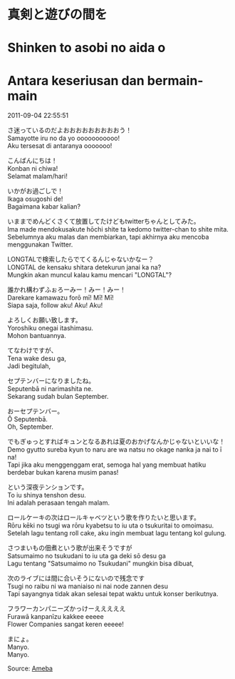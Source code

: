 # 真剣と遊びの間を  
# Shinken to asobi no aida o  
# Antara keseriusan dan bermain-main

2011-09-04 22:55:51  

さ迷っているのだよおおおおおおおおおう！  
Samayotte iru no da yo ooooooooooo!  
Aku tersesat di antaranya ooooooo!

こんばんにちは！  
Konban ni chiwa!  
Selamat malam/hari!

いかがお過ごしで！  
Ikaga osugoshi de!  
Bagaimana kabar kalian?

いままでめんどくさくて放置してたけどもtwitterちゃんとしてみた。  
Ima made mendokusakute hōchi shite ta kedomo twitter-chan to shite mita.  
Sebelumnya aku malas dan membiarkan, tapi akhirnya aku mencoba menggunakan Twitter.

LONGTALで検索したらでてくるんじゃないかなー？  
LONGTAL de kensaku shitara detekurun janai ka na?  
Mungkin akan muncul kalau kamu mencari "LONGTAL"?

誰かれ構わずふぉろーみー！みー！みー！  
Darekare kamawazu forō mī! Mī! Mī!  
Siapa saja, follow aku! Aku! Aku!

よろしくお願い致します。  
Yoroshiku onegai itashimasu.  
Mohon bantuannya.

てなわけですが、  
Tena wake desu ga,  
Jadi begitulah,

セプテンバーになりましたね。  
Seputenbā ni narimashita ne.  
Sekarang sudah bulan September.

おーセプテンバー。  
Ō Seputenbā.  
Oh, September.

でもぎゅっとすればキュンとなるあれは夏のおかげなんかじゃないといいな！  
Demo gyutto sureba kyun to naru are wa natsu no okage nanka ja nai to ī na!  
Tapi jika aku menggenggam erat, semoga hal yang membuat hatiku berdebar bukan karena musim panas!

という深夜テンションです。  
To iu shinya tenshon desu.  
Ini adalah perasaan tengah malam.

ロールケーキの次はロールキャベツという歌を作りたいと思います。  
Rōru kēki no tsugi wa rōru kyabetsu to iu uta o tsukuritai to omoimasu.  
Setelah lagu tentang roll cake, aku ingin membuat lagu tentang kol gulung.

さつまいもの佃煮という歌が出来そうですが  
Satsumaimo no tsukudani to iu uta ga deki sō desu ga  
Lagu tentang "Satsumaimo no Tsukudani" mungkin bisa dibuat,

次のライブには間に合いそうにないので残念です  
Tsugi no raibu ni wa maniaiso ni nai node zannen desu  
Tapi sayangnya tidak akan selesai tepat waktu untuk konser berikutnya.

フラワーカンパニーズかっけーえええええ  
Furawā kanpanīzu kakkee eeeee  
Flower Companies sangat keren eeeee!

まにょ。  
Manyo.  
Manyo.

Source: [Ameba](https://ameblo.jp/arihara6/entry-11008198855.html)